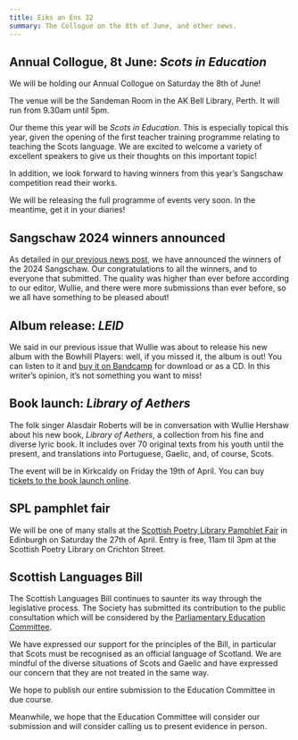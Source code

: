 ```yaml
---
title: Eiks an Ens 32
summary: The Collogue on the 8th of June, and other news.
---
```


## Annual Collogue, 8t June: _Scots in Education_

We will be holding our Annual Collogue on Saturday the 8th of June!

The venue will be the Sandeman Room in the AK Bell Library, Perth. It will run from 9.30am until
5pm.

Our theme this year will be _Scots in Education_. This is especially topical this year, given the
opening of the first teacher training programme relating to teaching the Scots language. We are
excited to welcome a variety of excellent speakers to give us their thoughts on this important
topic!

In addition, we look forward to having winners from this year’s Sangschaw competition read their
works.

We will be releasing the full programme of events very soon. In the meantime, get it in your
diaries!

## Sangschaw 2024 winners announced

As detailed in [our previous news post](/en-GB/news/2024-03-25-sangschaw-winners), we have announced
the winners of the 2024 Sangschaw. Our congratulations to all the winners, and to everyone that
submitted. The quality was higher than ever before according to our editor, Wullie, and there were
more submissions than ever before, so we all have something to be pleased about!

## Album release: _LEID_

We said in our previous issue that Wullie was about to release his new album with the Bowhill
Players: well, if you missed it, the album is out! You can listen to it and
[buy it on Bandcamp](https://thebowhillplayers.bandcamp.com/album/leid) for download or as a CD. In
this writer’s opinion, it’s not something you want to miss!

## Book launch: _Library of Aethers_

The folk singer Alasdair Roberts will be in conversation with Wullie Hershaw about his new book,
_Library of Aethers_, a collection from his fine and diverse lyric book. It includes over 70
original texts from his youth until the present, and translations into Portuguese, Gaelic, and, of
course, Scots.

The event will be in Kirkcaldy on Friday the 19th of April. You can buy
[tickets to the book launch online](https://www.ticketsource.co.uk/whats-on/kirkcaldy/the-kitchen-treasury/library-of-aethers-book-launch-w-alasdair-roberts-and-william-hershaw/e-jbxzld).

## SPL pamphlet fair

We will be one of many stalls at the
[Scottish Poetry Library Pamphlet Fair](https://www.scottishpoetrylibrary.org.uk/spl-pamphlet-fair-2023/)
in Edinburgh on Saturday the 27th of April. Entry is free, 11am til 3pm at the Scottish Poetry
Library on Crichton Street.

## Scottish Languages Bill

The Scottish Languages Bill continues to saunter its way through the legislative process. The
Society has submitted its contribution to the public consultation which will be considered by the
[Parliamentary Education Committee](https://www.parliament.scot/chamber-and-committees/committees/current-and-previous-committees/session-6-education-children-and-young-people-committee).

We have expressed our support for the principles of the Bill, in particular that Scots must be
recognised as an official language of Scotland. We are mindful of the diverse situations of Scots
and Gaelic and have expressed our concern that they are not treated in the same way.

We hope to publish our entire submission to the Education Committee in due course.

Meanwhile, we hope that the Education Committee will consider our submission and will consider
calling us to present evidence in person.
